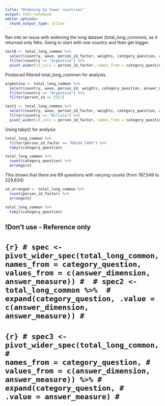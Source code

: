 ```yaml
---
title: "Widening by fewer countries"
output: html_notebook
editor_options: 
  chunk_output_type: inline
---
```


Ran into an issue with widening the long dataset (total_long_common), as it returned only NAs. Going to start with one country and then get bigger.
```r
test0 <- total_long_common %>% 
  select(country, wave, person_id_factor, weights, category_question, answer_measure) %>% 
  filter(country == "Argentina") %>% 
  pivot_wider(id_cols = person_id_factor, names_from = category_question, values_from = answer_measure)
```

Produced filtered total_long_common for analysis.
```r
argentina <- total_long_common %>% 
  select(country, wave, person_id, weights, category_question, answer_measure) %>% 
  filter(country == "Argentina") %>% 
  filter(person_id == 5921)
```


```r
test1 <- total_long_common %>% 
  select(country, wave, person_id_factor, weights, category_question, answer_measure) %>% 
  filter(country == "Bolivia") %>% 
  pivot_wider(id_cols = person_id_factor, names_from = category_question, values_from = answer_measure)
```

Using tabyl() for analysis
```r
total_long_common %>%
  filter(person_id_factor == "BOL04_7469") %>% 
  tabyl(category_question)
```

```r
total_long_common %>% 
  count(category_question) %>% 
  arrange(n)
```
This shows that there are 69 questions with varying counts (from 197,549 to 229,634)

```r
id_arranged <- total_long_common %>% 
  count(person_id_factor) %>% 
  arrange(n)
```

```r
total_long_common %>% 
  tabyl(category_question)
```




## !Don't use - Reference only
# ```{r}
# spec <- pivot_wider_spec(total_long_common, names_from = category_question, values_from = c(answer_dimension, answer_measure))
# 
# spec2 <- total_long_common %>% 
#   expand(category_question, .value = c(answer_dimension, answer_measure))
# ```
# 
# ```{r}
# spec3 <- pivot_wider_spec(total_long_common,
#                           names_from = category_question,
#                           values_from = c(answer_dimension, answer_measure)) %>%
#   expand(category_question,
#          .value = answer_measure)
# ```


